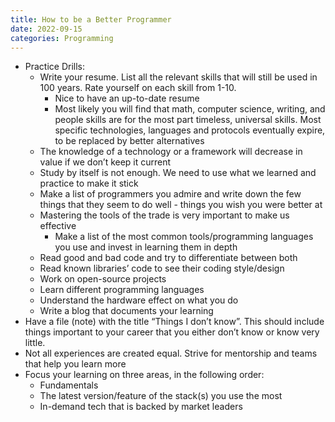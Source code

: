 ```yaml
---
title: How to be a Better Programmer
date: 2022-09-15
categories: Programming
---
```

- Practice Drills:
    - Write your resume. List all the relevant skills that will still be used
      in 100 years. Rate yourself on each skill from 1-10.
        - Nice to have an up-to-date resume
        - Most likely you will find that math, computer science, writing, and
          people skills are for the most part timeless, universal skills. Most
          specific technologies, languages and protocols eventually expire, to
          be replaced by better alternatives
    - The knowledge of a technology or a framework will decrease in value if we
      don't keep it  current
    - Study by itself is not enough. We need to use what we learned and practice
      to make it stick
    - Make a list of programmers you admire and write down the few things that
      they seem to do well - things you wish you were better at
    - Mastering the tools of the trade is very important to make us effective
        - Make a list of the most common tools/programming languages you use and
          invest in learning them in depth
    - Read good and bad code and try to differentiate between both
    - Read known libraries' code to see their coding style/design
    - Work on open-source projects
    - Learn different programming languages
    - Understand the hardware effect on what you do
    - Write a blog that documents your learning
- Have a file (note) with the title "Things I don't know". This should include
  things important to your career that you either don't know or know very little.
- Not all experiences are created equal. Strive for mentorship and teams that
  help you learn more
- Focus your learning on three areas, in the following order:
    - Fundamentals
    - The latest version/feature of the stack(s) you use the most
    - In-demand tech that is backed by market leaders

